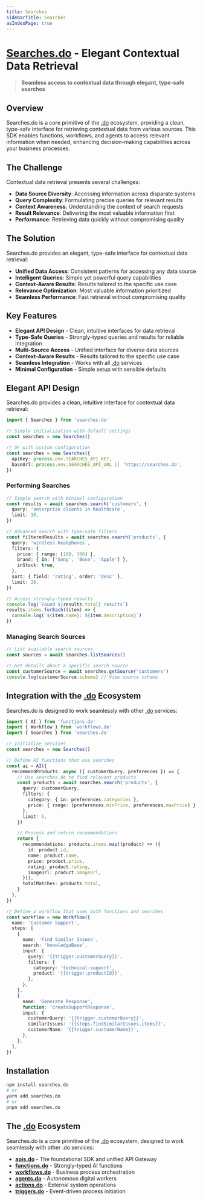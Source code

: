 ```yaml
---
title: Searches
sidebarTitle: Searches
asIndexPage: true
---
```


# [Searches.do](https://searches.do) - Elegant Contextual Data Retrieval

> **Seamless access to contextual data through elegant, type-safe searches**

## Overview

Searches.do is a core primitive of the [.do](https://dotdo.ai) ecosystem, providing a clean, type-safe interface for retrieving contextual data from various sources. This SDK enables functions, workflows, and agents to access relevant information when needed, enhancing decision-making capabilities across your business processes.

## The Challenge

Contextual data retrieval presents several challenges:

- **Data Source Diversity**: Accessing information across disparate systems
- **Query Complexity**: Formulating precise queries for relevant results
- **Context Awareness**: Understanding the context of search requests
- **Result Relevance**: Delivering the most valuable information first
- **Performance**: Retrieving data quickly without compromising quality

## The Solution

Searches.do provides an elegant, type-safe interface for contextual data retrieval:

- **Unified Data Access**: Consistent patterns for accessing any data source
- **Intelligent Queries**: Simple yet powerful query capabilities
- **Context-Aware Results**: Results tailored to the specific use case
- **Relevance Optimization**: Most valuable information prioritized
- **Seamless Performance**: Fast retrieval without compromising quality

## Key Features

- **Elegant API Design** - Clean, intuitive interfaces for data retrieval
- **Type-Safe Queries** - Strongly-typed queries and results for reliable integration
- **Multi-Source Access** - Unified interface for diverse data sources
- **Context-Aware Results** - Results tailored to the specific use case
- **Seamless Integration** - Works with all [.do](https://dotdo.ai) services
- **Minimal Configuration** - Simple setup with sensible defaults

## Elegant API Design

Searches.do provides a clean, intuitive interface for contextual data retrieval:

```typescript
import { Searches } from 'searches.do'

// Simple initialization with default settings
const searches = new Searches()

// Or with custom configuration
const searches = new Searches({
  apiKey: process.env.SEARCHES_API_KEY,
  baseUrl: process.env.SEARCHES_API_URL || 'https://searches.do',
})
```

### Performing Searches

```typescript
// Simple search with minimal configuration
const results = await searches.search('customers', {
  query: 'enterprise clients in healthcare',
  limit: 10,
})

// Advanced search with type-safe filters
const filteredResults = await searches.search('products', {
  query: 'wireless headphones',
  filters: {
    price: { range: [100, 300] },
    brand: { in: ['Sony', 'Bose', 'Apple'] },
    inStock: true,
  },
  sort: { field: 'rating', order: 'desc' },
  limit: 20,
})

// Access strongly-typed results
console.log(`Found ${results.total} results`)
results.items.forEach((item) => {
  console.log(`${item.name}: ${item.description}`)
})
```

### Managing Search Sources

```typescript
// List available search sources
const sources = await searches.listSources()

// Get details about a specific search source
const customerSource = await searches.getSource('customers')
console.log(customerSource.schema) // View source schema
```

## Integration with the [.do](https://dotdo.ai) Ecosystem

Searches.do is designed to work seamlessly with other [.do](https://dotdo.ai) services:

```typescript
import { AI } from 'functions.do'
import { Workflow } from 'workflows.do'
import { Searches } from 'searches.do'

// Initialize services
const searches = new Searches()

// Define AI functions that use searches
const ai = AI({
  recommendProducts: async ({ customerQuery, preferences }) => {
    // Use searches.do to find relevant products
    const products = await searches.search('products', {
      query: customerQuery,
      filters: {
        category: { in: preferences.categories },
        price: { range: [preferences.minPrice, preferences.maxPrice] },
      },
      limit: 5,
    })

    // Process and return recommendations
    return {
      recommendations: products.items.map((product) => ({
        id: product.id,
        name: product.name,
        price: product.price,
        rating: product.rating,
        imageUrl: product.imageUrl,
      })),
      totalMatches: products.total,
    }
  },
})

// Define a workflow that uses both functions and searches
const workflow = new Workflow({
  name: 'Customer Support',
  steps: [
    {
      name: 'Find Similar Issues',
      search: 'knowledgeBase',
      input: {
        query: '{{trigger.customerQuery}}',
        filters: {
          category: 'technical-support',
          product: '{{trigger.productId}}',
        },
      },
    },
    {
      name: 'Generate Response',
      function: 'createSupportResponse',
      input: {
        customerQuery: '{{trigger.customerQuery}}',
        similarIssues: '{{steps.findSimilarIssues.items}}',
        customerName: '{{trigger.customerName}}',
      },
    },
  ],
})
```

## Installation

```bash
npm install searches.do
# or
yarn add searches.do
# or
pnpm add searches.do
```

## The [.do](https://dotdo.ai) Ecosystem

Searches.do is a core primitive of the [.do](https://dotdo.ai) ecosystem, designed to work seamlessly with other .do services:

- **[apis.do](https://apis.do)** - The foundational SDK and unified API Gateway
- **[functions.do](https://functions.do)** - Strongly-typed AI functions
- **[workflows.do](https://workflows.do)** - Business process orchestration
- **[agents.do](https://agents.do)** - Autonomous digital workers
- **[actions.do](https://actions.do)** - External system operations
- **[triggers.do](https://triggers.do)** - Event-driven process initiation
